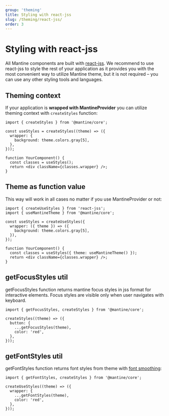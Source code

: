 ```yaml
---
group: 'theming'
title: Styling with react-jss
slug: /theming/react-jss/
order: 3
---
```


# Styling with react-jss

All Mantine components are built with [react-jss](https://cssinjs.org/react-jss/).
We recommend to use react-jss to style the rest of your application
as it provides you with the most convenient way to utilize Mantine theme, but it is not required
– you can use any other styling tools and languages.

## Theming context

If your application is **wrapped with MantineProvider** you can utilize theming context with `createStyles` function:

```tsx
import { createStyles } from '@mantine/core';

const useStyles = createStyles((theme) => ({
  wrapper: {
    background: theme.colors.gray[5],
  },
}));

function YourComponent() {
  const classes = useStyles();
  return <div className={classes.wrapper} />;
}
```

## Theme as function value

This way will work in all cases no matter if you use MantineProvider or not:

```tsx
import { createUseStyles } from 'react-jss';
import { useMantineTheme } from '@mantine/core';

const useStyles = createUseStyles({
  wrapper: ({ theme }) => ({
    background: theme.colors.gray[5],
  }),
});

function YourComponent() {
  const classes = useStyles({ theme: useMantineTheme() });
  return <div className={classes.wrapper} />;
}
```

## getFocusStyles util

getFocusStyles function returns mantine focus styles in jss format for interactive elements.
Focus styles are visible only when user navigates with keyboard.

```tsx
import { getFocusStyles, createStyles } from '@mantine/core';

createStyles((theme) => ({
  button: {
    ...getFocusStyles(theme),
    color: 'red',
  },
}));
```

## getFontStyles util

getFontStyles function returns font styles from theme with [font smoothing](https://developer.mozilla.org/en-US/docs/Web/CSS/font-smooth):

```tsx
import { getFontStyles, createStyles } from '@mantine/core';

createUseStyles((theme) => ({
  wrapper: {
    ...getFontStyles(theme),
    color: 'red',
  },
}));
```
